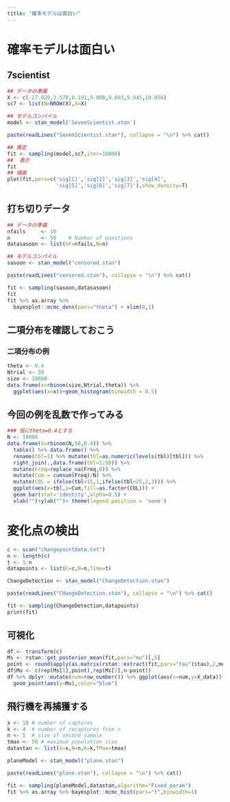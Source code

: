 ```yaml
---
title: "確率モデルは面白い"
---
```




# 確率モデルは面白い

## 7scientist 

```r
## データの準備
X <- c(-27.020,3.570,8.191,9.808,9.603,9.945,10.056)
sc7 <- list(N=NROW(X),X=X)
```
```r
## モデルコンパイル
model <- stan_model('SevenScientist.stan')
```
```r
paste(readLines("SevenScientist.stan"), collapse = "\n") %>% cat()
```
```r
## 推定
fit <- sampling(model,sc7,iter=10000)
##  表示
fit
## 描画
plot(fit,pars=c('sig[1]','sig[2]','sig[3]','sig[4]',
                'sig[5]','sig[6]','sig[7]'),show_density=T)

```

## 打ち切りデータ 

```r
## データの準備
nfails     <- 10   
n          <- 50    # Number of questions
datasasoon <- list(nF=nfails,N=n) 
```

```r
## モデルコンパイル
sasoon <- stan_model("censored.stan")
```
```r
paste(readLines("censored.stan"), collapse = "\n") %>% cat()
```
```r
fit <- sampling(sasoon,datasasoon)
fit
fit %>% as.array %>% 
  bayesplot::mcmc_dens(pars="theta") + xlim(0,1)

```

## 二項分布を確認しておこう

### 二項分布の例

```r
theta <- 0.4
Ntrial <- 50
size <- 10000
data.frame(x=rbinom(size,Ntrial,theta)) %>% 
  ggplot(aes(x=x))+geom_histogram(binwidth = 0.5)
```

## 今回の例を乱数で作ってみる

```r
### 仮にtheta=0.4とする
N <- 10000
data.frame(X=rbinom(N,50,0.4)) %>% 
  table() %>% data.frame() %>% 
  rename(tbl=1) %>% mutate(tbl=as.numeric(levels(tbl)[tbl])) %>% 
  right_join(.,data.frame(tbl=1:50)) %>% 
  mutate(Freq=replace_na(Freq,0)) %>% 
  mutate(Cum = cumsum(Freq)/N) %>% 
  mutate(COL = ifelse(tbl<15,1,ifelse(tbl<25,2,3))) %>% 
  ggplot(aes(x=tbl,y=Cum,fill=as.factor(COL))) + 
  geom_bar(stat='identity',alpha=0.5) +
  xlab("")+ylab("")+ theme(legend.position = 'none')
```


# 変化点の検出 

```r
c <- scan("changepointdata.txt")
n <- length(c)
t <- 1:n
datapoints <- list(C=c,N=n,Time=t)
```
```r
ChangeDetection <- stan_model("ChangeDetection.stan")
```
```r
paste(readLines("CHangeDetection.stan"), collapse = "\n") %>% cat()
```
```r
fit <- sampling(ChangeDetection,datapoints)
print(fit)
```

##  可視化
```r
df <- transform(c)
Ms <- rstan::get_posterior_mean(fit,pars="mu")[,5]
point <- round(apply(as.matrix(rstan::extract(fit,pars="tau")$tau),2,median))
df$Mu <- c(rep(Ms[1],point),rep(Ms[2],n-point))
df %>% dplyr::mutate(num=row_number()) %>% ggplot(aes(x=num,y=X_data))+geom_line(alpha=0.5)+
  geom_point(aes(y=Mu),color="blue")

```


## 飛行機を再捕獲する

```r
x <- 10 # number of captures
k <- 4  # number of recaptures from n
n <- 5  # size of second sample
tmax <- 50 # maximum population size
datastan <- list(X=x,N=n,K=k,TMax=tmax)
```

```r
planeModel <- stan_model("plane.stan")
```
```r
paste(readLines("plane.stan"), collapse = "\n") %>% cat()
```
```r
fit <- sampling(planeModel,datastan,algorithm="Fixed_param")
fit %>% as.array %>% bayesplot::mcmc_hist(pars="t",binwidth=1)

```

